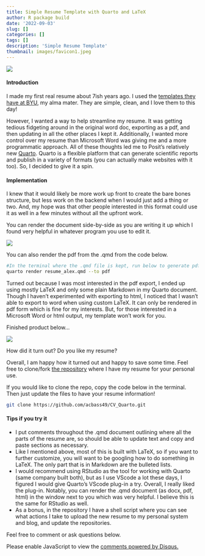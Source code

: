 ```yaml
---
title: Simple Resume Template with Quarto and LaTeX
author: R package build
date: '2022-09-03'
slug: []
categories: []
tags: []
description: 'Simple Resume Template'
thumbnail: images/favicon1.jpeg
---
```


![](/./about_files/resume_2.png#center)

#### Introduction

I made my first real resume about 7ish years ago. I used the [templates they have at BYU](https://careers.byu.edu/students/hiring-resources/resumes/resume-templates), my alma mater. They are simple, clean, and I love them to this day!

However, I wanted a way to help streamline my resume. It was getting tedious fidgeting around in the original word doc, exporting as a pdf, and then updating in all the other places I kept it. Additionally, I wanted more control over my resume than Microsoft Word was giving me and a more programmatic approach. All of these thoughts led me to Posit's relatively new [Quarto](https://quarto.org/). Quarto is a flexible platform that can generate scientific reports and publish in a variety of formats (you can actually make websites with it too). So, I decided to give it a spin.

#### Implementation

I knew that it would likely be more work up front to create the bare bones structure, but less work on the backend when I would just add a thing or two. And, my hope was that other people interested in this format could use it as well in a few minutes without all the upfront work.

You can render the document side-by-side as you are writing it up which I found very helpful in whatever program you use to edit it.

![](/./about_files/resume_3.png#center)

You can also render the pdf from the .qmd from the code below.

```sh
#In the terminal where the .qmd file is kept, run below to generate pdf:
quarto render resume_alex.qmd --to pdf
```

Turned out because I was most interested in the pdf export, I ended up using mostly LaTeX and only some plain Markdown in my Quarto document. Though I haven't experimented with exporting to html, I noticed that I wasn't able to export to word when using custom LaTeX. It can only be rendered in pdf form which is fine for my interests. But, for those interested in a Microsoft Word or html output, my template won't work for you.

Finished product below...

![](/./about_files/resume_1.png#center)

How did it turn out? Do you like my resume?

Overall, I am happy how it turned out and happy to save some time. Feel free to clone/fork [the repository](https://github.com/acbass49/CV_Quarto) where I have my resume for your personal use.

If you would like to clone the repo, copy the code below in the terminal. Then just update the files to have your resume information!

```sh
git clone https://github.com/acbass49/CV_Quarto.git
```


#### Tips if you try it

* I put comments throughout the .qmd document outlining where all the parts of the resume are, so should be able to update text and copy and paste sections as necessary.
* Like I mentioned above, most of this is built with LaTeX, so if you want to further customize, you will want to be googling how to do something in LaTeX. The only part that is in Markdown are the bulleted lists.
* I would recommend using RStudio as the tool for working with Quarto (same company built both), but as I use VScode a lot these days, I figured I would give Quarto's VScode plug-in a try. Overall, I really liked the plug-in. Notably, you can render the .qmd document (as docx, pdf, html) in the window next to you which was very helpful. I believe this is the same for RStudio as well.
* As a bonus, in the repository I have a shell script where you can see what actions I take to upload the new resume to my personal system and blog, and update the repositories.




Feel free to comment or ask questions below.





<div id="disqus_thread"></div>
<script>
/**
*  RECOMMENDED CONFIGURATION VARIABLES: EDIT AND UNCOMMENT THE SECTION BELOW TO INSERT DYNAMIC VALUES FROM YOUR PLATFORM OR CMS.
*  LEARN WHY DEFINING THESE VARIABLES IS IMPORTANT: https://disqus.com/admin/universalcode/#configuration-variables    */

var disqus_config = function () {
  this.page.url = 'https://alexbass.me/post/resume-template-with-latex-and-quarto/';  // Replace PAGE_URL with your page's canonical URL variable
  this.page.identifier = 'PAGE_IDENresume'; // Replace PAGE_IDENTIFIER with your page's unique identifier variable
};

(function() { // DON'T EDIT BELOW THIS LINE
var d = document, s = d.createElement('script');
s.src = 'https://alexbassc.disqus.com/embed.js';
s.setAttribute('data-timestamp', +new Date());
(d.head || d.body).appendChild(s);
})();
</script>
<noscript>Please enable JavaScript to view the <a href="https://disqus.com/?ref_noscript">comments powered by Disqus.</a></noscript>